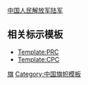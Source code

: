 {{flagicon image|Ground Force Flag of the People's Republic of China.svg|中国人民解放军陆军军旗}} [[中国人民解放军陆军]]<noinclude>

== 相关标示模板 ==
* [[Template:PRC]]
* [[Template:CPC]]

[[Category:中国人民解放军模板|旗]]
[[Category:中国旗帜模板]]
</noinclude>